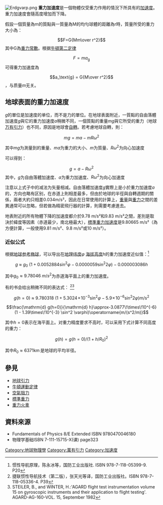 [[File:Erdgvarp.png|right]]
'''重力加速度'''是一個物體仅受重力作用的情況下所具有的[[加速度|加速度]]。重力加速度會隨高度增加而下降。

假設一個質量為m的質點與一質量為M的均勻球體的距離為r時，質量所受的重力大小為：
:<math>F=G{Mm\over r^2}</math>
其中G為[[重力常數|重力常數]]。根据[[牛頓第二定律|牛頓第二定律]]
:<math> F = ma_\text{g}</math>
可得重力加速度為
:<math> a_\text{g} = G{M\over r^2} </math>，与质量''m''无关。

==地球表面的重力加速度==
<math>g</math>的單位是加速度的单位，而不是力的單位。在地球表面附近，一質點的自由落體加速度<math>g</math>與它的重力加速度<math>a</math>稍微不同，一個質點的重量<math>mg</math>與它所受的重力（地球[[万有引力|万有引力]]）也不同，原因是地球會[[自轉|自轉]]。若考慮地球自轉，則：

:<math>mg=ma-mR\omega^{2}</math>

其中<math>mg</math>为測量到的重量、<math>ma</math>为重力的大小、<math>m</math>为質量、<math>R\omega^{2}</math>为向心加速度

可以得到：
:<math>g=a-R\omega^{2}</math>
其中，<math>g</math>为自由落體加速度、<math>a</math>为重力加速度、<math>R\omega^{2}</math>为向心加速度

注意以上式子中的减法为矢量相减。自由落體加速度<math>g</math>實際上是小於重力加速度<math>a</math>的，方向也略有区别，在赤道上則相差最多，但由於地球的半徑與自轉週期的關係，兩者大約只相差0.034m/s²，因此在日常使用的計算上，[[重量|重量]]與[[重力|重力]]之間的差異通常可以忽略，但若做為精密飛行器的計算，則需要考慮進去。

地表附近的所有物體下降的加速度都介於9.78 m/s²和9.83 m/s²之間，差別是取決於緯度等因素（赤道最少，南北極最大），[[標準重力|標準重力加速度]]是9.80665 m/s²（為方便計算，一般使用9.81 m/s²、9.8 m/s²或10 m/s²）。

=== 近似公式 ===
根据[[参考椭球体|地球参考椭球]]，可以导出在[[纬度|地理纬度]]<math>\varphi</math> [[海拔高度|海拔高度]]<math>h</math>的重力加速度近似值：<ref>惯性导航原理，陈永冰等，国防工业出版社. ISBN 978-7-118-05399-9. P20</ref>

:<math>g\ \approx\ g_0\ (1 + 0.0052884 \sin^2\varphi - 0.0000059 \sin^{2}2\varphi) - 0.000003086h</math>

其中<math>g_0 \approx 9.78046\ m/s^2</math>为赤道海平面上的重力加速度。

有的书会给出稍微不同的表达式：
<ref>捷联惯性导航技术（第二版），张天光等译，国防工业出版社。ISBN 978-7-118-05336-4. P39</ref><ref>STEILER, B., and WINTER, H.:'AGARD flight test instrumentation volume 15 on gyroscopic instruments and their application to flight testing'. AGARD-AG-160-VOL. 15, September 1982</ref>

:<math> g(h=0)\ \approx\ 9.780318\ (1 + 5.3024\!\times\!10^{-3} \sin^2 \varphi - 5.9\!\times\!10^{-6} \sin^2 2\varphi)\operatorname{m/s^2} </math>

:<math>\frac{\mathrm{d} g(h=0)}{\mathrm{d} h}\approx-3.0877\!\times\!10^{-6}(1 - 1.39\times\!10^{-3} \sin^2 \varphi)\operatorname{m/(s^2/m)} </math>

其中<math>h=0</math>表示在海平面上。对重力精度要求不高时，可以采用下式计算不同高度的重力：

:<math>g(h)=g(h=0)/(1+h/R_0)^2</math>

其中<math>R_0 \approx 6371\operatorname{km}</math>是地球的平均半径。

==參見==
*[[地球引力|地球引力]]
*[[牛頓運動定律|牛頓運動定律]]
*[[空氣阻力|空氣阻力]]
*[[標準重力|標準重力]]
*[[重力火車|重力火車]]

==資料來源==
*Fundamentals of Physics 8/E Extended ISBN 9780470046180
*物理学基础ISBN 7-111-15715-X(课) page323
{{reflist}}

[[Category:地球物理學|Category:地球物理學]]
[[Category:萬有引力|Category:萬有引力]]
[[Category:加速度|Category:加速度]]